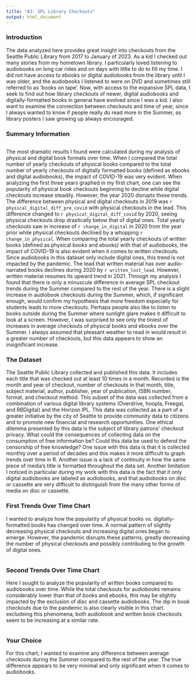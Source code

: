 ```yaml
---
title: "A3: SPL Library Checkouts"
output: html_document
---
```


### Introduction

The data analyzed here provides great insight into checkouts from the Seattle Public
Library from 2017 to January of 2023. As a kid I checked out many stories from my hometown library. I particularly loved listening to audiobooks on long car rides and on days with little to do to fill my time. I did not have access to ebooks or digital audiobooks from the library until I was older, and the audiobooks I listened to were on DVD and sometimes still referred to as 'books on tape'. Now, with access to the expansive SPL data, I seek to find out how library checkouts of newer, digital audiobooks and digitally-formatted books in general have evolved since I was a kid. I also want to examine the connection between checkouts and time of year, since I always wanted to know if people really do read more in the Summer, as library posters I saw growing up always encouraged.

### Summary Information

```r
```

The most dramatic results I found were calculated during my analysis of physical and digital book formats over time. When I compared the total number of yearly checkouts of physical books compared to the total number of yearly checkouts of digitally formatted books (defined as ebooks and digital audiobooks), the impact of COVID-19 was very evident. When analyzing the first three years graphed in my first chart, one can see the popularity of physical book checkouts beginning to decline while digital checkouts increase steadily. However, the year 2020 disrupts these trends. The difference between physical and digital checkouts in 2019 was `r physical_digital_diff_pre_covid` with physical checkouts in the lead. This difference changed to `r physical_digital_diff_covid` by 2020, seeing physical checkouts drop drastically below that of digital ones. Total yearly checkouts saw in increase of `r change_in_digital` in 2020 from the year prior while physical checkouts declined by a whopping `r change_in_physical`. When comparing the total yearly checkouts of written books (defined as physical books and ebooks) with that of audiobooks, the impact of COVID-19 is also evident when it comes to written checkouts. Since audiobooks in this dataset only include digital ones, this trend is not impacted by the pandemic. The lead that written material has over audio-narrated books declines during 2020 by `r written_lost_lead`. However, written material resumes its upward trend in 2021. Through my analysis I found that there is only a minuscule difference in average SPL checkout trends during the Summer compared to the rest of the year. There is a slight increase in audiobook checkouts during the Summer, which, if significant enough, would confirm my hypothesis that more freedom especially for students leads to more checkouts. Perhaps people also like to listen to books outside during the Summer where sunlight glare makes it difficult to look at a screen. However, I was surprised to see only the tiniest of increases in average checkouts of physical books and ebooks over the Summer. I always assumed that pleasant weather to read in would result in a greater number of checkouts, but this data appears to show an insignificant increase.

### The Dataset

The Seattle Public Library collected and published this data. It includes each title that was checked out at least 10 times in a month. Recorded is the month and year of checkout, number of checkouts in that month, title, subject material, author, publisher, year of publication, ISBN number, format, and checkout method. This subset of the data was collected from a combination of various digital library systems (Overdrive, hoopla, Freegal, and RBDigital) and the Horizon IPL. This data was collected as a part of a greater initiative by the city of Seattle to provide community data to citizens and to promote new financial and research opportunities. One ethical dilemma presented by this data is the subject of library patrons' checkout privacy. What could the consequences of collecting data on the consumption of free information be? Could this data be used to defend the censorship of free knowledge? One issue with this data is that it is collected monthly over a period of decades and this makes it more difficult to graph trends over time in R. Another issue is a lack of continuity in how the same piece of media's title is formatted throughout the data set. Another limitation I noticed in particular during my work with this data is the fact that it only digital audiobooks are labeled as audiobooks, and that audiobooks on disc or cassette are very difficult to distinguish from the many other forms of media on disc or cassette.

### First Trends Over Time Chart

I wanted to analyze how the popularity of physical books vs. digitally-formatted books has changed over time. A normal pattern of slightly decreasing physical checkouts and increasing digital ones began to emerge. However, the pandemic disrupts these patterns, greatly decreasing the number of physical checkouts and possibly contributing to the growth of digital ones.

```r
```

### Second Trends Over Time Chart

Here I sought to analyze the popularity of written books compared to audiobooks over time. While the total checkouts for audiobooks remains considerably lower than that of books and ebooks, this may be slightly impacted by the exclusion of disc and cassette audiobooks. The dip in book checkouts due to the pandemic is also clearly visible in this chart. excludeing this phenomena, both audiobook and written book checkouts seem to be increasing at a similar rate.

```r
```

### Your Choice

For this chart, I wanted to examine any difference between average checkouts during the Summer compared to the rest of the year. The true difference appears to be very minimal and only significant when it comes to audiobooks.

```r
```



